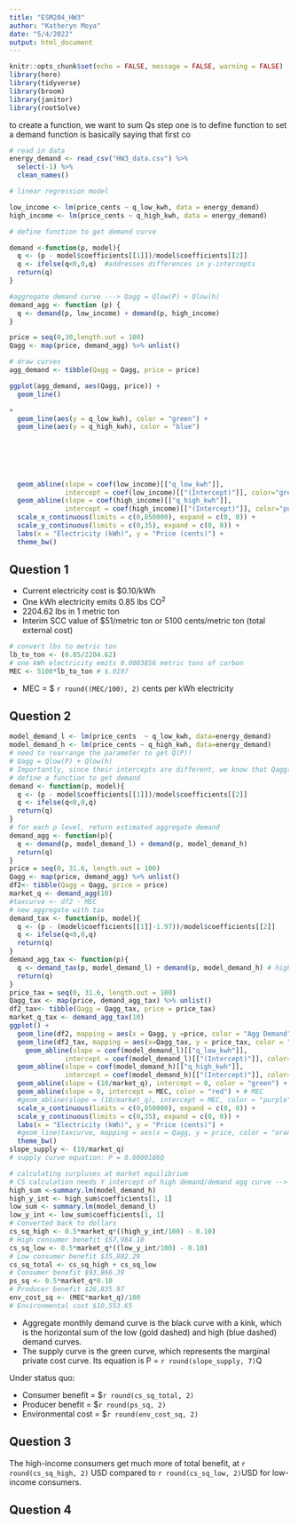 ```yaml
---
title: "ESM204_HW3"
author: "Katheryn Moya"
date: "5/4/2022"
output: html_document
---
```


```r
knitr::opts_chunk$set(echo = FALSE, message = FALSE, warning = FALSE)
library(here)
library(tidyverse)
library(broom)
library(janitor)
library(rootSolve)
```

to create a function, we want to sum Qs
step one is to define function to set a demand
function is basically saying that first co

```r
# read in data
energy_demand <- read_csv("HW3_data.csv") %>% 
  select(-1) %>% 
  clean_names()
```

```r
# linear regression model

low_income <- lm(price_cents ~ q_low_kwh, data = energy_demand)
high_income <- lm(price_cents ~ q_high_kwh, data = energy_demand)

```

```r
# define function to get demand curve

demand <-function(p, model){
  q <- (p - model$coefficients[[1]])/model$coefficients[[2]]
  q <- ifelse(q<0,0,q)  #addresses differences in y-intercepts
  return(q)
}

#aggregate demand curve ---> Qagg = Qlow(P) + Qlow(h) 
demand_agg <- function (p) {
  q <- demand(p, low_income) + demand(p, high_income) 
}

price = seq(0,30,length.out = 100)
Qagg <- map(price, demand_agg) %>% unlist()
```


```r
# draw curves
agg_demand <- tibble(Qagg = Qagg, price = price)

ggplot(agg_demand, aes(Qagg, price)) +
  geom_line() 

+
  geom_line(aes(y = q_low_kwh), color = "green") +
  geom_line(aes(y = q_high_kwh), color = "blue")

  
  
  
  
  
  geom_abline(slope = coef(low_income)[["q_low_kwh"]], 
              intercept = coef(low_income)[["(Intercept)"]], color="green") + # low income demand
  geom_abline(slope = coef(high_income)[["q_high_kwh"]], 
              intercept = coef(high_income)[["(Intercept)"]], color="purple") + # high income demand
  scale_x_continuous(limits = c(0,850000), expand = c(0, 0)) +
  scale_y_continuous(limits = c(0,35), expand = c(0, 0)) +
  labs(x = "Electricity (kWh)", y = "Price (cents)") +
  theme_bw()
```




## Question 1
- Current electricity cost is $0.10/kWh
- One kWh electricity emits 0.85 lbs CO^2^
- 2204.62 lbs in 1 metric ton 
- Interim SCC value of $51/metric ton or 5100 cents/metric ton (total external cost)

```r
# convert lbs to metric ton
lb_to_ton <- (0.85/2204.62) 
# one kWh electricity emits 0.0003856 metric tons of carbon
MEC <- 5100*lb_to_ton # $.0197
``` 

- MEC = $ `r round((MEC/100), 2)` cents per kWh electricity

## Question 2

```r
model_demand_l <- lm(price_cents  ~ q_low_kwh, data=energy_demand)
model_demand_h <- lm(price_cents ~ q_high_kwh, data=energy_demand)
# need to rearrange the parameter to get Q(P)! 
# Qagg = Qlow(P) + Qlow(h) 
# Importantly, since their intercepts are different, we know that Qagg(P) will have a kink. I include an ifelse() statement to take care of the kink.
# define a function to get demand
demand <- function(p, model){
  q <- (p - model$coefficients[[1]])/model$coefficients[[2]]
  q <- ifelse(q<0,0,q)
  return(q)
}
# for each p level, return estimated aggregate demand
demand_agg <- function(p){
  q <- demand(p, model_demand_l) + demand(p, model_demand_h)
  return(q)
}
price = seq(0, 31.6, length.out = 100)
Qagg <- map(price, demand_agg) %>% unlist()
df2<- tibble(Qagg = Qagg, price = price)
market_q <- demand_agg(10)
#taxcurve <- df2 - MEC
# new aggregate with tax 
demand_tax <- function(p, model){
  q <- (p - (model$coefficients[[1]]-1.97))/model$coefficients[[2]]
  q <- ifelse(q<0,0,q)
  return(q)
}
demand_agg_tax <- function(p){
  q <- demand_tax(p, model_demand_l) + demand(p, model_demand_h) # high consumers are not subjugated to the tax
  return(q)
}
price_tax = seq(0, 31.6, length.out = 100)
Qagg_tax <- map(price, demand_agg_tax) %>% unlist()
df2_tax<- tibble(Qagg = Qagg_tax, price = price_tax)
market_q_tax <- demand_agg_tax(10)
ggplot() +
  geom_line(df2, mapping = aes(x = Qagg, y =price, color = "Agg Demand")) +# Agg demand
  geom_line(df2_tax, mapping = aes(x=Qagg_tax, y = price_tax, color = "taxed agg. demand")) + #taxed agg demand
    geom_abline(slope = coef(model_demand_l)[["q_low_kwh"]], 
              intercept = coef(model_demand_l)[["(Intercept)"]], color="goldenrod", linetype="twodash") + # Low consumer demand
  geom_abline(slope = coef(model_demand_h)[["q_high_kwh"]], 
              intercept = coef(model_demand_h)[["(Intercept)"]], color="steelblue", linetype="twodash") + # High consumer demand
  geom_abline(slope = (10/market_q), intercept = 0, color = "green") + # supply curve
  geom_abline(slope = 0, intercept = MEC, color = "red") + # MEC
  #geom_abline(slope = (10/market_q), intercept = MEC, color = "purple") + #we need to delete this line because this is a tax on the consumer
  scale_x_continuous(limits = c(0,850000), expand = c(0, 0)) +
  scale_y_continuous(limits = c(0,35), expand = c(0, 0)) +
  labs(x = "Electricity (kWh)", y = "Price (cents)") +
  #geom_line(taxcurve, mapping = aes(x = Qagg, y = price, color = "orange"))+
  theme_bw()
slope_supply <- (10/market_q)
# supply curve equation: P = 0.0000186Q
```

```r
# calculating surpluses at market equilibrium
# CS calculation needs Y intercept of high demand/demand agg curve --> at 0 kWh, price would be $0.316
high_sum <-summary.lm(model_demand_h)
high_y_int <- high_sum$coefficients[1, 1] 
low_sum <- summary.lm(model_demand_l)
low_y_int <- low_sum$coefficients[1, 1]
# Converted back to dollars
cs_sq_high <- 0.5*market_q*((high_y_int/100) - 0.10)
# High consumer benefit $57,984.10
cs_sq_low <- 0.5*market_q*((low_y_int/100) - 0.10)
# Low consumer benefit $35,882.29
cs_sq_total <- cs_sq_high + cs_sq_low
# Consumer benefit $93,866.39
ps_sq <- 0.5*market_q*0.10
# Producer benefit $26,835.97
env_cost_sq <- (MEC*market_q)/100
# Environmental cost $10,553.65
```

- Aggregate monthly demand curve is the black curve with a kink, which is the horizontal sum of the low (gold dashed) and high (blue dashed) demand curves.
- The supply curve is the green curve, which represents the marginal private cost curve. Its equation is P = `r round(slope_supply, 7)`Q

Under status quo:

- Consumer benefit = $`r round(cs_sq_total, 2)` 
- Producer benefit = $`r round(ps_sq, 2)`
- Environmental cost = $`r round(env_cost_sq, 2)`

## Question 3

The high-income consumers get much more of total benefit, at `r round(cs_sq_high, 2)` USD compared to `r round(cs_sq_low, 2)`USD for low-income consumers.

## Question 4 

